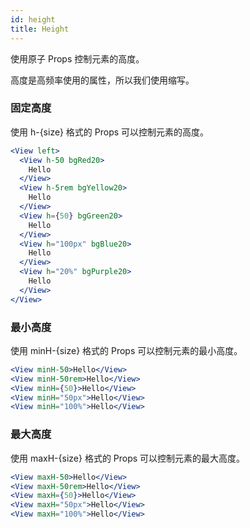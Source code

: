 ```yaml
---
id: height
title: Height
---
```


使用原子 Props 控制元素的高度。

高度是高频率使用的属性，所以我们使用缩写。

### 固定高度

使用 h-{size} 格式的 Props 可以控制元素的高度。

```jsx live
<View left>
  <View h-50 bgRed20>
    Hello
  </View>
  <View h-5rem bgYellow20>
    Hello
  </View>
  <View h={50} bgGreen20>
    Hello
  </View>
  <View h="100px" bgBlue20>
    Hello
  </View>
  <View h="20%" bgPurple20>
    Hello
  </View>
</View>
```

### 最小高度

使用 minH-{size} 格式的 Props 可以控制元素的最小高度。

```jsx
<View minH-50>Hello</View>
<View minH-50rem>Hello</View>
<View minH={50}>Hello</View>
<View minH="50px">Hello</View>
<View minH="100%">Hello</View>
```

### 最大高度

使用 maxH-{size} 格式的 Props 可以控制元素的最大高度。

```jsx
<View maxH-50>Hello</View>
<View maxH-50rem>Hello</View>
<View maxH={50}>Hello</View>
<View maxH="50px">Hello</View>
<View maxH="100%">Hello</View>
```
